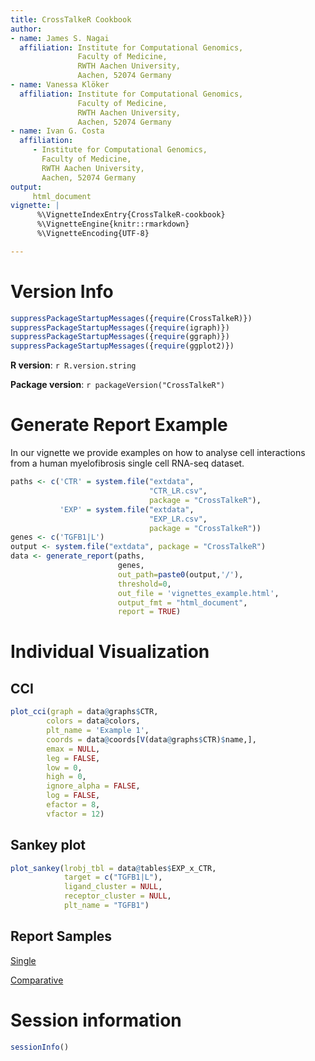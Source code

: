 ```yaml
---
title: CrossTalkeR Cookbook
author:
- name: James S. Nagai
  affiliation: Institute for Computational Genomics,
               Faculty of Medicine,
               RWTH Aachen University,
               Aachen, 52074 Germany
- name: Vanessa Klöker
  affiliation: Institute for Computational Genomics,
               Faculty of Medicine,
               RWTH Aachen University,
               Aachen, 52074 Germany
- name: Ivan G. Costa
  affiliation:
     - Institute for Computational Genomics,
       Faculty of Medicine,
       RWTH Aachen University,
       Aachen, 52074 Germany
output:
     html_document
vignette: |
      %\VignetteIndexEntry{CrossTalkeR-cookbook}
      %\VignetteEngine{knitr::rmarkdown}
      %\VignetteEncoding{UTF-8}

---
```



# Version Info
```r
suppressPackageStartupMessages({require(CrossTalkeR)})
suppressPackageStartupMessages({require(igraph)})
suppressPackageStartupMessages({require(ggraph)})
suppressPackageStartupMessages({require(ggplot2)})

```

**R version**: `r R.version.string`

**Package version**: `r packageVersion("CrossTalkeR")`

# Generate Report Example
In our vignette we provide examples on how to analyse cell interactions from a human myelofibrosis single cell RNA-seq dataset.


```r
paths <- c('CTR' = system.file("extdata",
                               "CTR_LR.csv",
                               package = "CrossTalkeR"),
           'EXP' = system.file("extdata",
                               "EXP_LR.csv",
                               package = "CrossTalkeR"))
genes <- c('TGFB1|L')
output <- system.file("extdata", package = "CrossTalkeR")
data <- generate_report(paths,
                        genes,
                        out_path=paste0(output,'/'),
                        threshold=0,
                        out_file = 'vignettes_example.html',
                        output_fmt = "html_document",
                        report = TRUE)
```

# Individual Visualization

## CCI
```r
plot_cci(graph = data@graphs$CTR,
        colors = data@colors,
        plt_name = 'Example 1',
        coords = data@coords[V(data@graphs$CTR)$name,],
        emax = NULL,
        leg = FALSE,
        low = 0,
        high = 0,
        ignore_alpha = FALSE,
        log = FALSE,
        efactor = 8,
        vfactor = 12)

```

## Sankey plot
```r
plot_sankey(lrobj_tbl = data@tables$EXP_x_CTR,
            target = c("TGFB1|L"),
            ligand_cluster = NULL,
            receptor_cluster = NULL,
            plt_name = "TGFB1")

```

## Report Samples

[Single](Single_vignettes_example.html)

[Comparative](Comparative_vignettes_example.html)


# Session information {.unnumbered}

```r
sessionInfo()
```

